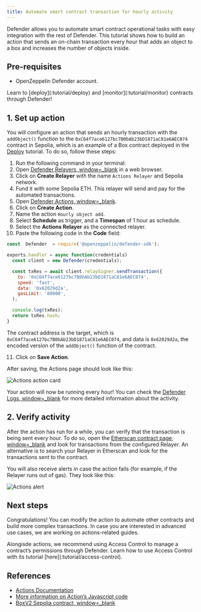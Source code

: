 ```yaml
---
title: Automate smart contract transaction for hourly activity
---
```


Defender allows you to automate smart contract operational tasks with easy integration with the rest of Defender. This tutorial shows how to build an action that sends an on-chain transaction every hour that adds an object to a box and increases the number of objects inside.

## Pre-requisites

* OpenZeppelin Defender account.

<Callout>
Learn to [deploy](:tutorial/deploy) and [monitor](:tutorial/monitor) contracts through Defender!
</Callout>

## 1. Set up action

You will configure an action that sends an hourly transaction with the `addObject()` function to the `0xC64f7ace6127bc7B0bAb23bD1871aC81e6AEC074` contract in Sepolia, which is an example of a Box contract deployed in the [Deploy](:tutorial/deploy) tutorial. To do so, follow these steps:

1. Run the following command in your terminal:
2. Open [Defender Relayers, window=_blank](https://defender.openzeppelin.com/v2/#/relayers) in a web browser.
3. Click on **Create Relayer** with the name `Actions Relayer` and Sepolia network.
4. Fund it with some Sepolia ETH. This relayer will send and pay for the automated transactions.
5. Open [Defender Actions, window=_blank](https://defender.openzeppelin.com/v2/#/actions).
6. Click on **Create Action**.
7. Name the action `Hourly object add`.
8. Select **Schedule** as trigger, and a **Timespan** of 1 hour as schedule.
9. Select the **Actions Relayer** as the connected relayer.
10. Paste the following code in the **Code** field:

   ```jsx
   const  Defender  = require('@openzeppelin/defender-sdk');

   exports.handler = async function(credentials)
     const client = new Defender(credentials);

     const txRes = await client.relaySigner.sendTransaction({
       to: '0xC64f7ace6127bc7B0bAb23bD1871aC81e6AEC074',
       speed: 'fast',
       data: '0x62029d2a',
       gasLimit: '80000',
     );

     console.log(txRes);
     return txRes.hash;
   }
   ```
   The contract address is the target, which is `0xC64f7ace6127bc7B0bAb23bD1871aC81e6AEC074`, and data is `0x62029d2a`, the encoded version of the `addObject()` function of the contract.

11. Click on **Save Action**.

After saving, the Actions page should look like this:

![Actions action card](/defender/tutorial-actions-action.png)

Your action will now be running every hour! You can check the [Defender Logs, window=_blank](https://defender.openzeppelin.com/v2/#/logs) for more detailed information about the activity.

## 2. Verify activity

After the action has run for a while, you can verify that the transaction is being sent every hour. To do so, open the [Etherscan contract page, window=_blank](https://sepolia.etherscan.io/address/0xC64f7ace6127bc7B0bAb23bD1871aC81e6AEC074) and look for transactions from the configured Relayer. An alternative is to search your Relayer in Etherscan and look for the transactions sent to the contract.

You will also receive alerts in case the action fails (for example, if the Relayer runs out of gas). They look like this:

![Actions alert](/defender/tutorial-actions-alert.png)

## Next steps

Congratulations! You can modify the action to automate other contracts and build more complex transactions. In case you are interested in advanced use cases, we are working on actions-related guides.

<Callout>
Alongisde actions, we recommend using Access Control to manage a contract’s permissions through Defender. Learn how to use Access Control with its tutorial [here](:tutorial/access-control).
</Callout>

## References

* [Actions Documentation](:module/actions)
* [More information on Action’s Javascript code](:module/actions#defining-code)
* [BoxV2 Sepolia contract, window=_blank](https://sepolia.etherscan.io/address/0xC64f7ace6127bc7B0bAb23bD1871aC81e6AEC074)
